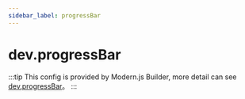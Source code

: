 ```yaml
---
sidebar_label: progressBar
---
```


# dev.progressBar

:::tip
This config is provided by Modern.js Builder, more detail can see [dev.progressBar](https://modernjs.dev/builder/en/api/config-dev.html#dev-progressbar)。
:::


<Main />
